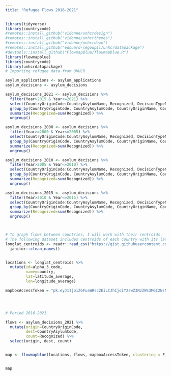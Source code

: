 ```yaml
---
title: "Refugee Flows 2016-2021"
---
```


```r
library(tidyverse)
library(countrycode)
#remotes::install_github("vidonne/unhcrdesign")
#remotes::install_github("vidonne/unhcrthemes")
#remotes::install_github("vidonne/unhcrdown")
#remotes::install_github("edouard-legoupil/unhcrdatapackage")
#devtools::install_github("FlowmapBlue/flowmapblue.R")
library(flowmapblue)
library(countrycode)
library(unhcrdatapackage)
# Importing refugee data from UNHCR

asylum_applications <- asylum_applications
asylum_decisions <- asylum_decisions

asylum_decisions_2021 <- asylum_decisions %>%
  filter(Year>2015 & Year<=2021) %>%
  select(CountryOriginCode:CountryAsylumName, Recognized, DecisionTypeName ) %>%
  group_by(CountryOriginCode, CountryAsylumCode, CountryOriginName, CountryAsylumName) %>%
  summarize(Recognized=sum(Recognized)) %>%
  ungroup()

asylum_decisions_2000 <- asylum_decisions %>%
  filter(Year>=2000 & Year<=2005) %>%
  select(CountryOriginCode:CountryAsylumName, Recognized, DecisionTypeName ) %>%
  group_by(CountryOriginCode, CountryAsylumCode, CountryOriginName, CountryAsylumName) %>%
  summarize(Recognized=sum(Recognized)) %>%
  ungroup()

asylum_decisions_2010 <- asylum_decisions %>%
  filter(Year>2005 & Year<=2010) %>%
  select(CountryOriginCode:CountryAsylumName, Recognized, DecisionTypeName ) %>%
  group_by(CountryOriginCode, CountryAsylumCode, CountryOriginName, CountryAsylumName) %>%
  summarize(Recognized=sum(Recognized)) %>%
  ungroup()

asylum_decisions_2015 <- asylum_decisions %>%
  filter(Year>2010 & Year<=2015) %>%
  select(CountryOriginCode:CountryAsylumName, Recognized, DecisionTypeName ) %>%
  group_by(CountryOriginCode, CountryAsylumCode, CountryOriginName, CountryAsylumName) %>%
  summarize(Recognized=sum(Recognized)) %>%
  ungroup()



# To graph flows between countries, I will work with their centroids.
# The following dataset includes centroids of each country with its latitude and longitude
longlat_centroids <- readr::read_csv("https://gist.githubusercontent.com/tadast/8827699/raw/7255fdfbf292c592b75cf5f7a19c16ea59735f74/countries_codes_and_coordinates.csv") %>%
  janitor::clean_names()


locations <- longlat_centroids %>%
  mutate(id=alpha_3_code,
         name=country,
         lat=latitude_average,
         lon=longitude_average)

mapboxAccessToken = "pk.eyJ1IjoiZGFuaWRsc2EiLCJhIjoiY2swZ3NzZWs3MGI2NzNtbjVmcndjcHdiZCJ9.UHWAyCOMT-7HsSWlv1y4xQ"




# Period 2016-2021

flows <- asylum_decisions_2021 %>%
  mutate(origin=CountryOriginCode,
         dest=CountryAsylumCode,
         count=Recognized) %>%
  select(origin, dest, count)


map <- flowmapblue(locations, flows, mapboxAccessToken, clustering = F, darkMode = FALSE, animation = F)


map
```